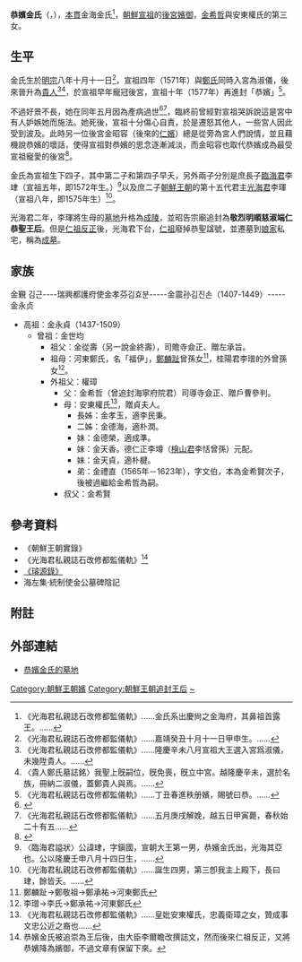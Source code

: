{{Otheruses|subject=[[朝鲜王朝|朝鲜王朝]]的恭聖王后金氏|other=[[宋朝|宋朝]]的恭聖皇后楊氏|恭聖皇后}}

'''恭嬪金氏'''（'''{{lang|ko|공빈김씨}}'''，{{bd|1553年||1577年|}}），[[本貫|本貫]]金海金氏<ref>《光海君私親誌石改修都監儀軌》……金氏系出慶尙之金海府，其鼻祖首露王。……</ref>，[[朝鮮宣祖|朝鮮宣祖]]的[[後宮|後宮]][[嬪御|嬪御]]，[[金希哲|金希哲]]與安東權氏的第三女。

== 生平 ==
金氏生於[[朝鮮明宗|明宗]]八年十月十一日<ref>《光海君私親誌石改修都監儀軌》……嘉靖癸丑十月十一日甲申生。……</ref>，宣祖四年（1571年）與[[貴人鄭氏_(朝鮮宣祖)|鄭氏]]同時入宮為淑儀，後來晉升為[[貴人|貴人]]<ref>《光海君私親誌石改修都監儀軌》……隆慶辛未八月宣祖大王選入宮爲淑儀，未幾陞貴人。……</ref><ref>〈貴人鄭氏墓誌銘〉我聖上旣嗣位，旣免喪，旣立中宮。越隆慶辛未，選於名族，冊納二淑儀，蓋鄭貴人與焉。……</ref>，於宣祖早年寵冠後宮，宣祖十年（1577年）再進封「恭嬪」<ref>《光海君私親誌石改修都監儀軌》……丁丑春進秩册嬪，賜號曰恭。……</ref>。

不過好景不長，她在同年五月因為產病過世<ref>{{Cite web |url=http://sillok.history.go.kr/id/wna_11005027_001 |title=《宣祖實錄》11卷，宣祖10年（1577年）5月27日第1條 |access-date=2019-01-27 |archive-date=2019-01-28 |archive-url=https://web.archive.org/web/20190128030340/http://sillok.history.go.kr/id/wna_11005027_001 |dead-url=no }}</ref><ref>《光海君私親誌石改修都監儀軌》……五月庚戌解娩，越五日甲寅薨，春秋始二十有五……</ref>，臨終前曾經對宣祖哭訴說這是宮中有人妒嫉她而施法。她死後，宣祖十分傷心自責，於是遷怒其他人，一些宮人因此受到波及。此時另一位後宮金昭容（後來的[[仁嬪金氏|仁嬪]]）總是從旁為宮人們說情，並且藉機說恭嬪的壞話，使得宣祖對恭嬪的思念逐漸減淡，而金昭容也取代恭嬪成為最受宣祖寵愛的後宮<ref>{{Cite web |url=http://sillok.history.go.kr/id/wnb_11005001_003 |title=《宣祖修正實錄》11卷，宣祖10年（1577年）5月1日第3條 |access-date=2019-01-27 |archive-date=2020-04-18 |archive-url=https://web.archive.org/web/20200418062451/http://sillok.history.go.kr/id/wnb_11005001_003 |dead-url=no }}</ref>。

金氏為宣祖生下四子，其中第二子和第四子早夭，另外兩子分別是庶長子[[臨海君|臨海君]]李珒（宣祖五年，即1572年生。）<ref>〈臨海君謚狀〉公諱珒，字鎭國，宣朝大王第一男，恭嬪金氏出，光海其亞也。公以隆慶壬申八月十四日生，……</ref>以及庶二子[[朝鮮王朝|朝鮮王朝]]的第十五代君主[[光海君|光海君]]李琿（宣祖八年，即1575年生）<ref>《光海君私親誌石改修都監儀軌》……誕生四男，第三卽我主上殿下，長曰珒，餘皆夭。……</ref>。

光海君二年，李琿將生母的[[墓地|墓地]]升格為[[成陵|成陵]]，並昭告宗廟追封為'''敬烈明順慈淑端仁恭聖王后'''。但是[[仁祖反正|仁祖反正]]後，光海君下台，[[朝鮮仁祖|仁祖]]廢掉恭聖諡號，並遷墓到[[娘家|娘家]]私宅，稱為[[成墓|成墓]]。

==家族==
金覲 김근----瑞興都護府使金孝芬김효분-----金震孙김진손（1407-1449）-----金永贞
*高祖：金永貞（1437-1509）
**曾祖：金世均
***祖父：金從壽（另一說金終壽），司贍寺僉正、贈左承旨。
***祖母：河東鄭氏，名「福伊」，[[鄭麟趾|鄭麟趾]]曾孫女<ref>鄭麟趾→鄭敬祖→鄭承祐→河東鄭氏</ref>，桂陽君李璔的外曾孫女<ref>李璔→李氏→鄭承祐→河東鄭氏</ref>。
***外祖父：權璋
****父：金希哲（曾追封海寧府院君）司導寺僉正、贈戶曹參判。
****母：安東權氏<ref>《光海君私親誌石改修都監儀軌》……皇妣安東權氏，忠義衛璋之女，贊成事文忠公近之裔也……</ref>，贈貞夫人。
*****長姊：金孝玉，適李民秉。
*****二姊：金德海，適朴潤。
*****妹：金德榮，適成準。
*****妹：金天香。德仁正李墫（[[檜山君|檜山君]]李恬曾孫）元配。
*****妹：金天貞，適朴楗。
*****弟：金禮直（1565年－1623年），字文伯，本為金希賢次子，後被過繼給金希哲為嗣。
****叔父：金希賢

== 參考資料 ==
*《朝鮮王朝實錄》
*《光海君私親誌石改修都監儀軌》<ref>恭嬪金氏被追崇為王后後，由大臣李爾瞻改撰誌文，然而後來仁祖反正，又將恭嬪降為嬪御，不過文章有保留下來。</ref>
*[https://web.archive.org/web/20131004223554/http://royal.kostma.net/Ge/MainTree 《璿源錄》]
*海左集·統制使金公墓碑陰記

== 附註 ==
{{reflist}}

==外部連結==
*[https://web.archive.org/web/20051214084148/http://www.kg21.net/servlet/culture?id=viewFront&seqNo=617 恭嬪金氏的墓地]

{{李朝王后及大韓皇后}}

[[Category:朝鮮王朝嬪|Category:朝鮮王朝嬪]]
[[Category:朝鮮王朝追封王后|Category:朝鮮王朝追封王后]]
[[Category:金海金氏|~]]